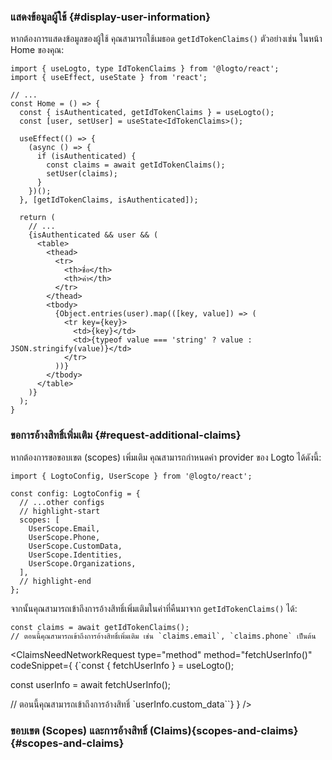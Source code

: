 

### แสดงข้อมูลผู้ใช้ \{#display-user-information}

หากต้องการแสดงข้อมูลของผู้ใช้ คุณสามารถใช้เมธอด `getIdTokenClaims()` ตัวอย่างเช่น ในหน้า Home ของคุณ:

```tsx title="pages/Home/index.tsx"
import { useLogto, type IdTokenClaims } from '@logto/react';
import { useEffect, useState } from 'react';

// ...
const Home = () => {
  const { isAuthenticated, getIdTokenClaims } = useLogto();
  const [user, setUser] = useState<IdTokenClaims>();

  useEffect(() => {
    (async () => {
      if (isAuthenticated) {
        const claims = await getIdTokenClaims();
        setUser(claims);
      }
    })();
  }, [getIdTokenClaims, isAuthenticated]);

  return (
    // ...
    {isAuthenticated && user && (
      <table>
        <thead>
          <tr>
            <th>ชื่อ</th>
            <th>ค่า</th>
          </tr>
        </thead>
        <tbody>
          {Object.entries(user).map(([key, value]) => (
            <tr key={key}>
              <td>{key}</td>
              <td>{typeof value === 'string' ? value : JSON.stringify(value)}</td>
            </tr>
          ))}
        </tbody>
      </table>
    )}
  );
}
```

### ขอการอ้างสิทธิ์เพิ่มเติม \{#request-additional-claims}

<FindUserInfoMissing method="getIdTokenClaims()" />

<ScopesAndClaimsIntroduction />

หากต้องการขอขอบเขต (scopes) เพิ่มเติม คุณสามารถกำหนดค่า provider ของ Logto ได้ดังนี้:

```tsx title="App.tsx"
import { LogtoConfig, UserScope } from '@logto/react';

const config: LogtoConfig = {
  // ...other configs
  // highlight-start
  scopes: [
    UserScope.Email,
    UserScope.Phone,
    UserScope.CustomData,
    UserScope.Identities,
    UserScope.Organizations,
  ],
  // highlight-end
};
```

จากนั้นคุณสามารถเข้าถึงการอ้างสิทธิ์เพิ่มเติมในค่าที่คืนมาจาก `getIdTokenClaims()` ได้:

```tsx
const claims = await getIdTokenClaims();
// ตอนนี้คุณสามารถเข้าถึงการอ้างสิทธิ์เพิ่มเติม เช่น `claims.email`, `claims.phone` เป็นต้น
```

<ClaimsNeedNetworkRequest
  type="method"
  method="fetchUserInfo()"
  codeSnippet={
    <CodeBlock language="tsx">{`const { fetchUserInfo } = useLogto();

const userInfo = await fetchUserInfo();

// ตอนนี้คุณสามารถเข้าถึงการอ้างสิทธิ์ \`userInfo.custom_data\``}</CodeBlock>
}
/>

### ขอบเขต (Scopes) และการอ้างสิทธิ์ (Claims){scopes-and-claims} \{#scopes-and-claims}

<ScopesAndClaims />
